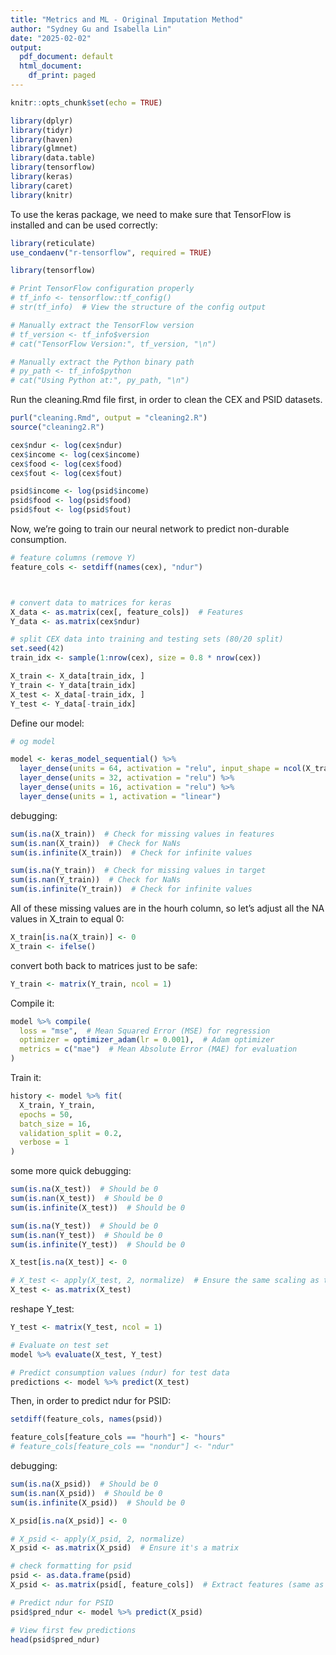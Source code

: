 ```yaml
---
title: "Metrics and ML - Original Imputation Method"
author: "Sydney Gu and Isabella Lin"
date: "2025-02-02"
output:
  pdf_document: default
  html_document:
    df_print: paged
---
```



```r
knitr::opts_chunk$set(echo = TRUE)
```

```r
library(dplyr)
library(tidyr)
library(haven)
library(glmnet)
library(data.table)
library(tensorflow)
library(keras)
library(caret)
library(knitr)
```
To use the keras package, we need to make sure that TensorFlow is installed and can be used correctly:
```r
library(reticulate)
use_condaenv("r-tensorflow", required = TRUE)

library(tensorflow)

# Print TensorFlow configuration properly
# tf_info <- tensorflow::tf_config()
# str(tf_info)  # View the structure of the config output

# Manually extract the TensorFlow version
# tf_version <- tf_info$version
# cat("TensorFlow Version:", tf_version, "\n")

# Manually extract the Python binary path
# py_path <- tf_info$python
# cat("Using Python at:", py_path, "\n")

```


Run the cleaning.Rmd file first, in order to clean the CEX and PSID datasets.
```r
purl("cleaning.Rmd", output = "cleaning2.R")
source("cleaning2.R")
```

```r
cex$ndur <- log(cex$ndur)
cex$income <- log(cex$income)
cex$food <- log(cex$food)
cex$fout <- log(cex$fout)
```
```r
psid$income <- log(psid$income)
psid$food <- log(psid$food)
psid$fout <- log(psid$fout)
```

Now, we're going to train our neural network to predict non-durable consumption.
```r
# feature columns (remove Y)
feature_cols <- setdiff(names(cex), "ndur")



# convert data to matrices for keras
X_data <- as.matrix(cex[, feature_cols])  # Features
Y_data <- as.matrix(cex$ndur) 

# split CEX data into training and testing sets (80/20 split)
set.seed(42)
train_idx <- sample(1:nrow(cex), size = 0.8 * nrow(cex))

X_train <- X_data[train_idx, ]
Y_train <- Y_data[train_idx]
X_test <- X_data[-train_idx, ]
Y_test <- Y_data[-train_idx]
```

Define our model:
```r
# og model

model <- keras_model_sequential() %>%
  layer_dense(units = 64, activation = "relu", input_shape = ncol(X_train)) %>%
  layer_dense(units = 32, activation = "relu") %>%
  layer_dense(units = 16, activation = "relu") %>%
  layer_dense(units = 1, activation = "linear") 
```




debugging:
```r
sum(is.na(X_train))  # Check for missing values in features
sum(is.nan(X_train))  # Check for NaNs
sum(is.infinite(X_train))  # Check for infinite values

sum(is.na(Y_train))  # Check for missing values in target
sum(is.nan(Y_train))  # Check for NaNs
sum(is.infinite(Y_train))  # Check for infinite values
```
All of these missing values are in the hourh column, so let's adjust all the NA values in X_train to equal 0:
```r
X_train[is.na(X_train)] <- 0
X_train <- ifelse()
```

convert both back to matrices just to be safe:
```r
Y_train <- matrix(Y_train, ncol = 1)
```


Compile it:
```r
model %>% compile(
  loss = "mse",  # Mean Squared Error (MSE) for regression
  optimizer = optimizer_adam(lr = 0.001),  # Adam optimizer
  metrics = c("mae")  # Mean Absolute Error (MAE) for evaluation
)
```

Train it:
```r
history <- model %>% fit(
  X_train, Y_train,
  epochs = 50,
  batch_size = 16,
  validation_split = 0.2,
  verbose = 1
)
```

some more quick debugging:
```r
sum(is.na(X_test))  # Should be 0
sum(is.nan(X_test))  # Should be 0
sum(is.infinite(X_test))  # Should be 0

sum(is.na(Y_test))  # Should be 0
sum(is.nan(Y_test))  # Should be 0
sum(is.infinite(Y_test))  # Should be 0
```
```r
X_test[is.na(X_test)] <- 0
```
```r
# X_test <- apply(X_test, 2, normalize)  # Ensure the same scaling as training
X_test <- as.matrix(X_test)
```

reshape Y_test:
```r
Y_test <- matrix(Y_test, ncol = 1)
```


```r
# Evaluate on test set
model %>% evaluate(X_test, Y_test)
```

```r
# Predict consumption values (ndur) for test data
predictions <- model %>% predict(X_test)
```

Then, in order to predict ndur for PSID:
```r
setdiff(feature_cols, names(psid))
```
```r
feature_cols[feature_cols == "hourh"] <- "hours"
# feature_cols[feature_cols == "nondur"] <- "ndur"
```

debugging:
```r
sum(is.na(X_psid))  # Should be 0
sum(is.nan(X_psid))  # Should be 0
sum(is.infinite(X_psid))  # Should be 0
```
```r
X_psid[is.na(X_psid)] <- 0
```

```r
# X_psid <- apply(X_psid, 2, normalize)
X_psid <- as.matrix(X_psid)  # Ensure it's a matrix
```


```r
# check formatting for psid
psid <- as.data.frame(psid)
X_psid <- as.matrix(psid[, feature_cols])  # Extract features (same as CEX)
```
```r
# Predict ndur for PSID
psid$pred_ndur <- model %>% predict(X_psid)

# View first few predictions
head(psid$pred_ndur)
```


